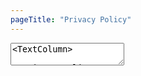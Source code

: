 ```yaml
---
pageTitle: "Privacy Policy"
---
```


<TextArea>
<TextColumn>

# Privacy Policy

This website collects personal information posted via the contact form on the 'Contact' page ([here](/contact)).

## What personal identification information is collected

If you submit your information via the contact form, the following personal information is collected.

* Your name, as entered in the 'Name' field.
* Your email address, as entered in the 'Email' field.
* Any personal information you enter into the 'Message' field.

## How that personal identification information is used

Personal information entered in the contact form is used by the site administrator to respond to your message.

## Who that personal identification information is shared with

Your personal information is shared with the site administrator (Emily-Rose Cripps) and [Netlify](https://www.netlify.com/), who host the site and store all contact form submissions in their database. Netlify have a separate privacy policy, [here](https://www.netlify.com/privacy).  
This data may also be shared with anybody that the site administrator allows to login to their Netlify account, or whom they Cc or Bcc into email correspondence.

## Links

This site links off to external sites that host their own privacy policies. We are not responsible for the privacy practises of any linked site.

## Security

We do our best to ensure that this site is free from any malicious software and viruses, however we would reccommend that you ensure you have security software installed on your device and treat any downloaded content with caution.

</TextColumn>
</TextArea>